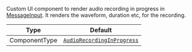 Custom UI component to render audio recording in progress in [MessageInput](../../../../ui-components/message-input.mdx). It renders the waveform, duration etc, for the recording.

| Type          | Default                                                                                                                                                                                 |
| ------------- | --------------------------------------------------------------------------------------------------------------------------------------------------------------------------------------- |
| ComponentType | [`AudioRecordingInProgress`](https://github.com/GetStream/stream-chat-react-native/blob/main/package/src/components/MessageInput/components/AudioRecorder/AudioRecordingInProgress.tsx) |
